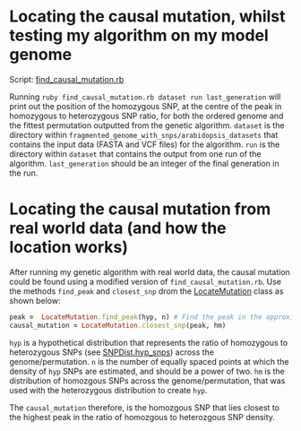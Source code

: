 Locating the causal mutation, whilst testing my algorithm on my model genome
========================================================

Script: [find_causal_mutation.rb](https://github.com/edwardchalstrey1/fragmented_genome_with_snps/blob/master/find_causal_mutation.rb)

Running ``ruby find_causal_mutation.rb dataset run last_generation`` will print out the position of the homozygous SNP, at the centre of the peak in homozygous to heterozygous SNP ratio, for both the ordered genome and the fittest permutation outputted from the genetic algorithm. ``dataset`` is the directory within ``fragmented_genome_with_snps/arabidopsis_datasets`` that contains the input data (FASTA and VCF files) for the algorithm. ``run`` is the directory within ``dataset`` that contains the output from one run of the algorithm. ``last_generation`` should be an integer of the final generation in the run.

Locating the causal mutation from real world data (and how the location works)
============

After running my genetic algorithm with real world data, the causal mutation could be found using a modified version of ``find_causal_mutation.rb``. Use the methods ``find_peak`` and ``closest_snp`` drom the [LocateMutation](https://github.com/edwardchalstrey1/fragmented_genome_with_snps/blob/master/lib/locate_mutation.rb) class as shown below:

```ruby
peak =  LocateMutation.find_peak(hyp, n) # Find the peak in the approximated (hypothetical SNP) distribution
causal_mutation = LocateMutation.closest_snp(peak, hm)
```

``hyp`` is a hypothetical distribution that represents the ratio of homozygous to heterozygous SNPs (see [SNPDist.hyp_snps](https://github.com/edwardchalstrey1/fragmented_genome_with_snps/blob/master/lib/snp_dist.rb)) across the genome/permutation.
``n`` is the number of equally spaced points at which the density of ``hyp`` SNPs are estimated, and should be a power of two.
``hm`` is the distribution of homozgous SNPs across the genome/permutation, that was used with the heterozygous distribution to create ``hyp``.

The ``causal_mutation`` therefore, is the homozgous SNP that lies closest to the highest peak in the ratio of homozgous to heterozgous SNP density.